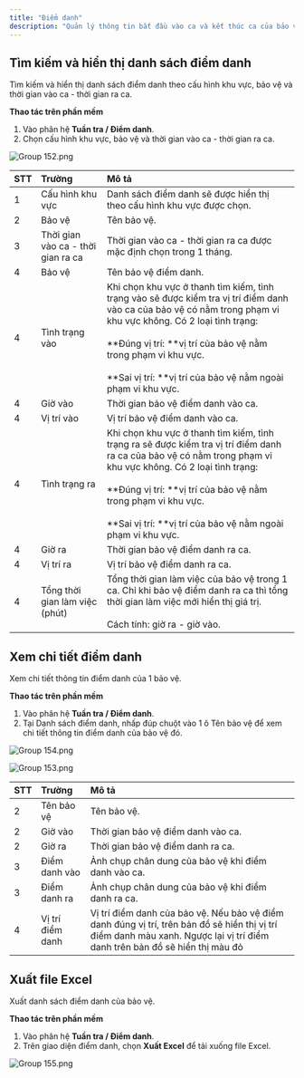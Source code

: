 ```yaml
---
title: "Điểm danh"
description: "Quản lý thông tin bắt đầu vào ca và kết thúc ca của bảo vệ."
---
```


## Tìm kiếm và hiển thị danh sách điểm danh

Tìm kiếm và hiển thị danh sách điểm danh theo cấu hình khu vực, bảo vệ và thời gian vào ca - thời gian ra ca.

**Thao tác trên phần mềm**

1. Vào phân hệ **Tuần tra / Điểm danh**.
2. Chọn cấu hình khu vực, bảo vệ và thời gian vào ca - thời gian ra ca.

![Group 152.png](/images/Group152.png)

| STT | Trường                             | Mô tả                                                                                                                                                                                                                                                                                                                    |
| :-- | :--------------------------------- | :----------------------------------------------------------------------------------------------------------------------------------------------------------------------------------------------------------------------------------------------------------------------------------------------------------------------- |
| 1   | Cấu hình khu vực                   | Danh sách điểm danh sẽ được hiển thị theo cấu hình khu vực được chọn.                                                                                                                                                                                                                                                    |
| 2   | Bảo vệ                             | Tên bảo vệ.                                                                                                                                                                                                                                                                                                              |
| 3   | Thời gian vào ca - thời gian ra ca | Thời gian vào ca - thời gian ra ca được mặc định chọn trong 1 tháng.                                                                                                                                                                                                                                                     |
| 4   | Bảo vệ                             | Tên bảo vệ điểm danh.                                                                                                                                                                                                                                                                                                    |
| 4   | Tình trạng vào                     | Khi chọn khu vực ở thanh tìm kiếm, tình trạng vào sẽ được kiểm tra vị trí điểm danh vào ca của bảo vệ có nằm trong phạm vi khu vực không. Có 2 loại tình trạng:<br /><br />\*\*Đúng vị trí: \*\*vị trí của bảo vệ nằm trong phạm vi khu vực.<br /><br />\*\*Sai vị trí: \*\*vị trí của bảo vệ nằm ngoài phạm vi khu vực. |
| 4   | Giờ vào                            | Thời gian bảo vệ điểm danh vào ca.                                                                                                                                                                                                                                                                                       |
| 4   | Vị trí vào                         | Vị trí bảo vệ điểm danh vào ca.                                                                                                                                                                                                                                                                                          |
| 4   | Tình trạng ra                      | Khi chọn khu vực ở thanh tìm kiếm, tình trạng ra sẽ được kiểm tra vị trí điểm danh ra ca của bảo vệ có nằm trong phạm vi khu vực không. Có 2 loại tình trạng:<br /><br />\*\*Đúng vị trí: \*\*vị trí của bảo vệ nằm trong phạm vi khu vực.<br /><br />\*\*Sai vị trí: \*\*vị trí của bảo vệ nằm ngoài phạm vi khu vực.   |
| 4   | Giờ ra                             | Thời gian bảo vệ điểm danh ra ca.                                                                                                                                                                                                                                                                                        |
| 4   | Vị trí ra                          | Vị trí bảo vệ điểm danh ra ca.                                                                                                                                                                                                                                                                                           |
| 4   | Tổng thời gian làm việc (phút)     | Tổng thời gian làm việc của bảo vệ trong 1 ca. Chỉ khi bảo vệ điểm danh ra ca thì tổng thời gian làm việc mới hiển thị giá trị.<br /><br />Cách tính: giờ ra - giờ vào.                                                                                                                                                  |

## Xem chi tiết điểm danh

Xem chi tiết thông tin điểm danh của 1 bảo vệ.

**Thao tác trên phần mềm**

1. Vào phân hệ **Tuần tra / Điểm danh**.
2. Tại Danh sách điểm danh, nhấp đúp chuột vào 1 ô Tên bảo vệ để xem chi tiết thông tin điểm danh của bảo vệ đó.

![Group 154.png](/images/Group154.png)

![Group 153.png](/images/Group153.png)

| STT | Trường           | Mô tả                                                                                                                                                                       |
| :-- | :--------------- | :-------------------------------------------------------------------------------------------------------------------------------------------------------------------------- |
| 2   | Tên bảo vệ       | Tên bảo vệ.                                                                                                                                                                 |
| 2   | Giờ vào          | Thời gian bảo vệ điểm danh vào ca.                                                                                                                                          |
| 2   | Giờ ra           | Thời gian bảo vệ điểm danh ra ca.                                                                                                                                           |
| 3   | Điểm danh vào    | Ảnh chụp chân dung của bảo vệ khi điểm danh vào ca.                                                                                                                         |
| 3   | Điểm danh ra     | Ảnh chụp chân dung của bảo vệ khi điểm danh ra ca.                                                                                                                          |
| 4   | Vị trí điểm danh | Vị trí điểm danh của bảo vệ. Nếu bảo vệ điểm danh đúng vị trí, trên bản đồ sẽ hiển thị vị trí điểm danh màu xanh. Ngược lại vị trí điểm danh trên bản đồ sẽ hiển thị màu đỏ |

## Xuất file Excel

Xuất danh sách điểm danh của bảo vệ.

**Thao tác trên phần mềm**

1. Vào phân hệ **Tuần tra / Điểm danh**.
2. Trên giao diện điểm danh, chọn **Xuất Excel** để tải xuống file Excel.

![Group 155.png](/images/Group155.png)